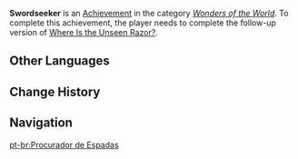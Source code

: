 {{Achievement Infobox
|id           = 84564
|order id     = 4088
|category     = Wonders of the World
|description  = Witness the tale of [[Lan]] and the "Unseen Razor."
|requirements = Complete the follow-up version of ''[[Where Is the Unseen Razor?]]''.
|primogems    = 5
|type         = Commission
|hidden       = 1
}}
'''Swordseeker''' is an [[Achievement]] in the category ''[[Wonders of the World]]''. To complete this achievement, the player needs to complete the follow-up version of [[Where Is the Unseen Razor?]].

==Other Languages==
{{Other Languages
|en      = Swordseeker
|zhs     = 四方求剑
|zhs_rm  = Sìfāng Qiújiàn
|zht     = 四方求劍
|zht_rm  = Sìfāng Qiújiàn
|zh_tl   = 
|ja      = 四方で剣を求めん
|ja_rm   = Shihou de Ken wo Motomen{{Assumed}}
|ja_tl   = 
|ko      = 검을 찾아서
|ko_rm   = Geomeul Chajaseo
|ko_tl   = Finding Sword
|es      = En busca de la espada
|es_tl   = Seeking the Sword
|fr      = À la recherche d'une « lame sœur »
|fr_tl   = Looking for One's "Soulblade"
|ru      = В поисках меча
|ru_tl   = Searching for the Sword
|th      = พลิกฟ้าหาดาบ
|th_rm   = 
|th_tl   = 
|vi      = Tìm "Kiếm" Bốn Phương
|vi_tl   = 
|de      = Auf der Suche nach dem Schwert
|de_tl   = On the Search For the Sword
|id      = Pencari Pedang
|id_tl   = Sword Finder
|pt      = Procurador de Espadas
|pt_tl   = 
|tr      = Kılıç Peşinde
|tr_tl   = 
|it      = Cercaspada
|it_tl   = 
}}

==Change History==
{{Change History|3.3}}

==Navigation==
{{Achievement Navbox}}

[[pt-br:Procurador de Espadas]]